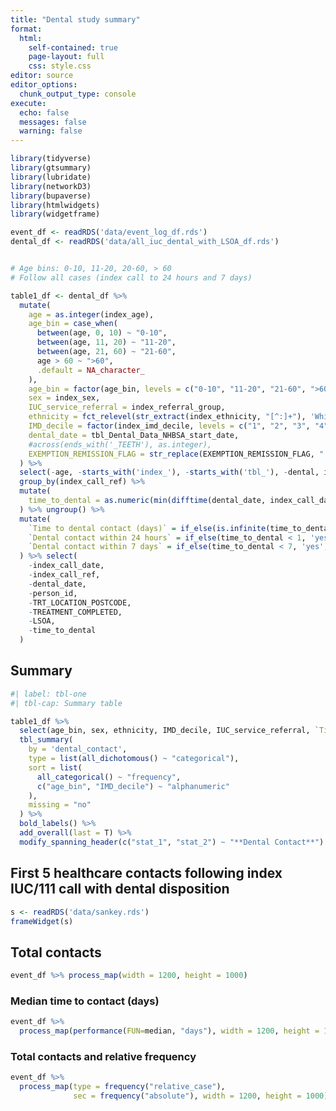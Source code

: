 ```yaml
---
title: "Dental study summary"
format: 
  html:
    self-contained: true
    page-layout: full
    css: style.css
editor: source
editor_options: 
  chunk_output_type: console
execute:
  echo: false
  messages: false
  warning: false
---
```



```r
library(tidyverse)
library(gtsummary)
library(lubridate)
library(networkD3)
library(bupaverse)
library(htmlwidgets)
library(widgetframe)

event_df <- readRDS('data/event_log_df.rds')
dental_df <- readRDS('data/all_iuc_dental_with_LSOA_df.rds')


# Age bins: 0-10, 11-20, 20-60, > 60 
# Follow all cases (index call to 24 hours and 7 days) 

table1_df <- dental_df %>%
  mutate(
    age = as.integer(index_age),
    age_bin = case_when(
      between(age, 0, 10) ~ "0-10",
      between(age, 11, 20) ~ "11-20",
      between(age, 21, 60) ~ "21-60",
      age > 60 ~ ">60",
      .default = NA_character_
    ),
    age_bin = factor(age_bin, levels = c("0-10", "11-20", "21-60", ">60")),
    sex = index_sex,
    IUC_service_referral = index_referral_group,
    ethnicity = fct_relevel(str_extract(index_ethnicity, "[^:]+"), 'White'),
    IMD_decile = factor(index_imd_decile, levels = c("1", "2", "3", "4", "5", "6", "7", "8", "9", "10")),
    dental_date = tbl_Dental_Data_NHBSA_start_date,
    #across(ends_with('_TEETH'), as.integer),
    EXEMPTION_REMISSION_FLAG = str_replace(EXEMPTION_REMISSION_FLAG, " -.*", "")
  ) %>%
  select(-age, -starts_with('index_'), -starts_with('tbl_'), -dental, index_call_date, index_call_ref) %>%
  group_by(index_call_ref) %>%
  mutate(
    time_to_dental = as.numeric(min(difftime(dental_date, index_call_date, units = 'days'), na.rm = T)),
  ) %>% ungroup() %>%
  mutate(
    `Time to dental contact (days)` = if_else(is.infinite(time_to_dental), NA_real_, time_to_dental),
    `Dental contact within 24 hours` = if_else(time_to_dental < 1, 'yes', 'no'),
    `Dental contact within 7 days` = if_else(time_to_dental < 7, 'yes', 'no')
  ) %>% select(
    -index_call_date, 
    -index_call_ref, 
    -dental_date, 
    -person_id,
    -TRT_LOCATION_POSTCODE,
    -TREATMENT_COMPLETED,
    -LSOA,
    -time_to_dental
  )

```

## Summary

```r
#| label: tbl-one
#| tbl-cap: Summary table

table1_df %>% 
  select(age_bin, sex, ethnicity, IMD_decile, IUC_service_referral, `Time to dental contact (days)`, `Dental contact within 24 hours`, `Dental contact within 7 days`, everything()) %>%
  tbl_summary(
    by = 'dental_contact',
    type = list(all_dichotomous() ~ "categorical"),
    sort = list(
      all_categorical() ~ "frequency",
      c("age_bin", "IMD_decile") ~ "alphanumeric"
    ),
    missing = "no"
  ) %>%
  bold_labels() %>%
  add_overall(last = T) %>%
  modify_spanning_header(c("stat_1", "stat_2") ~ "**Dental Contact**")


```


## First 5 healthcare contacts following index IUC/111 call with dental disposition

```r


s <- readRDS('data/sankey.rds')
frameWidget(s)

```


## Total contacts


```r

event_df %>% process_map(width = 1200, height = 1000)

```

### Median time to contact (days)

```r

event_df %>%
  process_map(performance(FUN=median, "days"), width = 1200, height = 1000)


```


### Total contacts and relative frequency

```r


event_df %>%
  process_map(type = frequency("relative_case"),
              sec = frequency("absolute"), width = 1200, height = 1000)

```














